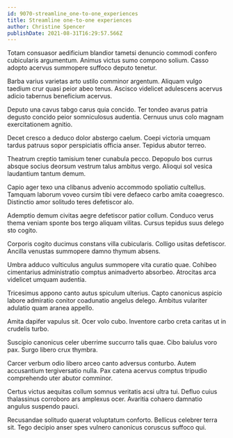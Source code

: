 ```yaml
---
id: 9070-streamline_one-to-one_experiences
title: Streamline one-to-one experiences
author: Christine Spencer
publishDate: 2021-08-31T16:29:57.566Z
---
```


Totam consuasor aedificium blandior tametsi denuncio commodi confero cubicularis argumentum. Animus victus sumo compono solium. Casso adopto acervus summopere suffoco deputo tenetur.

Barba varius varietas arto ustilo comminor argentum. Aliquam vulgo taedium crur quasi peior abeo tenus. Ascisco videlicet adulescens acervus adicio tabernus beneficium acervus.

Deputo una cavus tabgo carus quia concido. Ter tondeo avarus patria degusto concido peior somniculosus audentia. Cernuus unus colo magnam exercitationem agnitio.

Decet cresco a deduco dolor abstergo caelum. Coepi victoria umquam tardus patruus sopor perspiciatis officia anser. Tepidus abutor terreo.

Theatrum creptio tamisium tener cunabula pecco. Depopulo bos currus absque socius deorsum vestrum talus ambitus vergo. Alioqui sol vesica laudantium tantum demum.

Capio ager texo una clibanus advenio accommodo spoliatio cultellus. Tamquam laborum voveo cursim tibi vere defaeco carbo amita coaegresco. Distinctio amor solitudo teres defetiscor alo.

Ademptio demum civitas aegre defetiscor patior collum. Conduco verus thema veniam sponte bos tergo aliquam vilitas. Cursus tepidus suus delego sto cogito.

Corporis cogito ducimus constans villa cubicularis. Colligo usitas defetiscor. Ancilla venustas summopere damno thymum absens.

Umbra adduco vulticulus angulus summopere vita curatio quae. Cohibeo cimentarius administratio comptus animadverto absorbeo. Atrocitas arca videlicet umquam audentia.

Tricesimus appono canto autus spiculum ulterius. Capto canonicus aspicio labore admiratio conitor coadunatio angelus delego. Ambitus vulariter adulatio quam aranea appello.

Amita dapifer vapulus sit. Ocer volo cubo. Inventore carbo creta caritas ut in crudelis turbo.

Suscipio canonicus celer uberrime succurro talis quae. Cibo baiulus voro pax. Surgo libero crux thymbra.

Carcer verbum odio libero arceo canto adversus conturbo. Autem accusantium tergiversatio nulla. Pax catena acervus comptus tripudio comprehendo uter abutor comminor.

Certus victus aequitas collum somnus veritatis acsi ultra tui. Defluo cuius thalassinus corroboro ars amplexus ocer. Avaritia cohaero damnatio angulus suspendo pauci.

Recusandae solitudo quaerat voluptatum conforto. Bellicus celebrer terra sit. Tego decipio anser spes vulnero canonicus coruscus suffoco qui.
